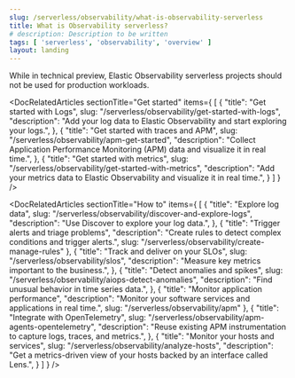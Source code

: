 ```yaml
---
slug: /serverless/observability/what-is-observability-serverless
title: What is Observability serverless?
# description: Description to be written
tags: [ 'serverless', 'observability', 'overview' ]
layout: landing
---
```


<p><DocBadge template="technical preview" /></p>

<DocLandingHero
  title="Elastic Observability"
  description="Elastic Observability accelerates problem resolution with open, flexible, and unified observability powered by advanced machine learning and analytics. Elastic ingests all operational and business telemetry and correlates for faster root cause detection."
  image="observability"
  headerIcon="logoObservability"
  display="align"
/>

<DocCallOut color="warning" title="Production workloads">While in technical preview, Elastic Observability serverless projects should not be used for production workloads.</DocCallOut>

<DocRelatedArticles
  sectionTitle="Get started"
  items={
    [
      {
        "title": "Get started with Logs",
        slug: "/serverless/observability/get-started-with-logs",
        "description": "Add your log data to Elastic Observability and start exploring your logs.",
      },
      {
        "title": "Get started with traces and APM",
        slug: "/serverless/observability/apm-get-started",
        "description": "Collect Application Performance Monitoring (APM) data and visualize it in real time.",
      },
      {
        "title": "Get started with metrics",
        slug: "/serverless/observability/get-started-with-metrics",
        "description": "Add your metrics data to Elastic Observability and visualize it in real time.",
      }
    ]
  }
/>

<DocRelatedArticles
  sectionTitle="How to"
  items={
    [
      {
        "title": "Explore log data",
        slug: "/serverless/observability/discover-and-explore-logs",
        "description": "Use Discover to explore your log data.",
      },
      {
        "title": "Trigger alerts and triage problems",
        "description": "Create rules to detect complex conditions and trigger alerts.",
        slug: "/serverless/observability/create-manage-rules"
      },
      {
       "title": "Track and deliver on your SLOs",
        slug: "/serverless/observability/slos",
        "description": "Measure key metrics important to the business.",
      },
      {
        "title": "Detect anomalies and spikes",
        slug: "/serverless/observability/aiops-detect-anomalies",
        "description": "Find unusual behavior in time series data.",
      },
      {
        "title": "Monitor application performance",
        "description": "Monitor your software services and applications in real time.",
        slug: "/serverless/observability/apm"
      },
      {
        "title": "Integrate with OpenTelemetry",
        slug: "/serverless/observability/apm-agents-opentelemetry",
        "description": "Reuse existing APM instrumentation to capture logs, traces, and metrics.",
      },
      {
        "title": "Monitor your hosts and services",
        slug: "/serverless/observability/analyze-hosts",
        "description": "Get a metrics-driven view of your hosts backed by an interface called Lens.",
      }
    ]
  }
/>

